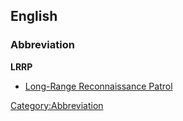==English==
===Abbreviation===
'''LRRP'''
*[[Long-Range Reconnaissance Patrol]]

[[Category:Abbreviation]]